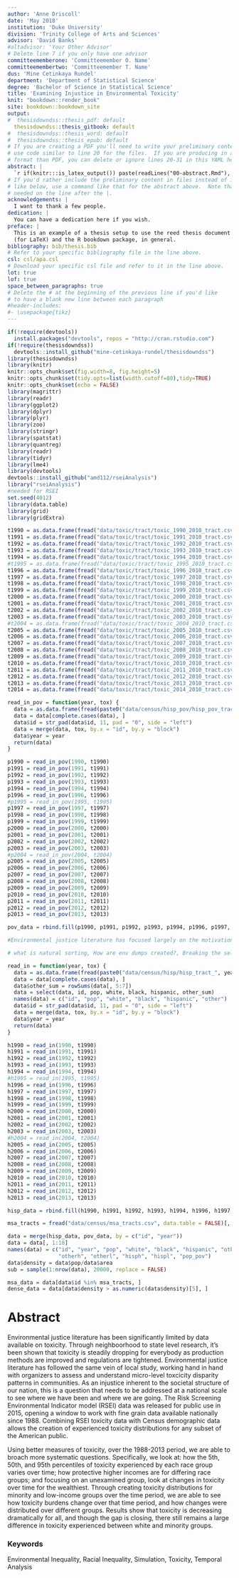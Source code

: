 ```yaml
---
author: 'Anne Driscoll'
date: 'May 2018'
institution: 'Duke University'
division: 'Trinity College of Arts and Sciences'
advisor: 'David Banks'
#altadvisor: 'Your Other Advisor'
# Delete line 7 if you only have one advisor
committeememberone: 'Committeemember O. Name'
committeemembertwo: 'Committeemember T. Name'
dus: 'Mine Cetinkaya Rundel'
department: 'Department of Statistical Science'
degree: 'Bachelor of Science in Statistical Science'
title: 'Examining Injustice in Environmental Toxicity'
knit: "bookdown::render_book"
site: bookdown::bookdown_site
output: 
#  thesisdowndss::thesis_pdf: default
  thesisdowndss::thesis_gitbook: default
#  thesisdowndss::thesis_word: default
#  thesisdowndss::thesis_epub: default
# If you are creating a PDF you'll need to write your preliminary content here or
# use code similar to line 20 for the files.  If you are producing in a different
# format than PDF, you can delete or ignore lines 20-31 in this YAML header.
abstract: |
  `r if(knitr:::is_latex_output()) paste(readLines("00-abstract.Rmd"), collapse = '\n  ')`
# If you'd rather include the preliminary content in files instead of inline
# like below, use a command like that for the abstract above.  Note that a tab is 
# needed on the line after the |.
acknowledgements: |
  I want to thank a few people.
dedication: |
  You can have a dedication here if you wish. 
preface: |
  This is an example of a thesis setup to use the reed thesis document class
  (for LaTeX) and the R bookdown package, in general.
bibliography: bib/thesis.bib
# Refer to your specific bibliography file in the line above.
csl: csl/apa.csl
# Download your specific csl file and refer to it in the line above.
lot: true
lof: true
space_between_paragraphs: true
# Delete the # at the beginning of the previous line if you'd like
# to have a blank new line between each paragraph
#header-includes:
#- \usepackage{tikz}
---
```


<!--
Above is the YAML (YAML Ain't Markup Language) header that includes a lot of metadata used to produce the document.  Be careful with spacing in this header!

If you'd prefer to not include a Dedication, for example, simply delete lines 17 and 18 above or add a # before them to comment them out.  If you have other LaTeX packages you would like to include, delete the # before header-includes and list the packages after hyphens on new lines.

If you'd like to include a comment that won't be produced in your resulting file enclose it in a block like this.
-->

<!--
If you receive a duplicate label error after knitting, make sure to delete the index.Rmd file and then knit again.
-->

```r
if(!require(devtools))
  install.packages("devtools", repos = "http://cran.rstudio.com")
if(!require(thesisdowndss))
  devtools::install_github("mine-cetinkaya-rundel/thesisdowndss")
library(thesisdowndss)
library(knitr)
knitr::opts_chunk$set(fig.width=8, fig.height=5) 
knitr::opts_chunk$set(tidy.opts=list(width.cutoff=80),tidy=TRUE)
knitr::opts_chunk$set(echo = FALSE) 
library(magrittr)
library(readr)
library(ggplot2)
library(dplyr)
library(plyr)
library(zoo)
library(stringr)
library(spatstat)
library(quantreg)
library(readr)
library(tidyr)
library(lme4)
library(devtools)
devtools::install_github("amd112/rseiAnalysis")
library("rseiAnalysis")
#needed for RSEI
set.seed(4012)
library(data.table)
library(grid)
library(gridExtra)
```

```r
t1990 = as.data.frame(fread("data/toxic/tract/toxic_1990_2010_tract.csv", data.table = FALSE))
t1991 = as.data.frame(fread("data/toxic/tract/toxic_1991_2010_tract.csv", data.table = FALSE))
t1992 = as.data.frame(fread("data/toxic/tract/toxic_1992_2010_tract.csv", data.table = FALSE))
t1993 = as.data.frame(fread("data/toxic/tract/toxic_1993_2010_tract.csv", data.table = FALSE))
t1994 = as.data.frame(fread("data/toxic/tract/toxic_1994_2010_tract.csv", data.table = FALSE))
#t1995 = as.data.frame(fread("data/toxic/tract/toxic_1995_2010_tract.csv", data.table = FALSE))
t1996 = as.data.frame(fread("data/toxic/tract/toxic_1996_2010_tract.csv", data.table = FALSE))
t1997 = as.data.frame(fread("data/toxic/tract/toxic_1997_2010_tract.csv", data.table = FALSE))
t1998 = as.data.frame(fread("data/toxic/tract/toxic_1998_2010_tract.csv", data.table = FALSE))
t1999 = as.data.frame(fread("data/toxic/tract/toxic_1999_2010_tract.csv", data.table = FALSE))
t2000 = as.data.frame(fread("data/toxic/tract/toxic_2000_2010_tract.csv", data.table = FALSE))
t2001 = as.data.frame(fread("data/toxic/tract/toxic_2001_2010_tract.csv", data.table = FALSE))
t2002 = as.data.frame(fread("data/toxic/tract/toxic_2002_2010_tract.csv", data.table = FALSE))
t2003 = as.data.frame(fread("data/toxic/tract/toxic_2003_2010_tract.csv", data.table = FALSE))
#t2004 = as.data.frame(fread("data/toxic/tract/toxic_2004_2010_tract.csv", data.table = FALSE))
t2005 = as.data.frame(fread("data/toxic/tract/toxic_2005_2010_tract.csv", data.table = FALSE))
t2006 = as.data.frame(fread("data/toxic/tract/toxic_2006_2010_tract.csv", data.table = FALSE))
t2007 = as.data.frame(fread("data/toxic/tract/toxic_2007_2010_tract.csv", data.table = FALSE))
t2008 = as.data.frame(fread("data/toxic/tract/toxic_2008_2010_tract.csv", data.table = FALSE))
t2009 = as.data.frame(fread("data/toxic/tract/toxic_2009_2010_tract.csv", data.table = FALSE))
t2010 = as.data.frame(fread("data/toxic/tract/toxic_2010_2010_tract.csv", data.table = FALSE))
t2011 = as.data.frame(fread("data/toxic/tract/toxic_2011_2010_tract.csv", data.table = FALSE))
t2012 = as.data.frame(fread("data/toxic/tract/toxic_2012_2010_tract.csv", data.table = FALSE))
t2013 = as.data.frame(fread("data/toxic/tract/toxic_2013_2010_tract.csv", data.table = FALSE))
t2014 = as.data.frame(fread("data/toxic/tract/toxic_2014_2010_tract.csv", data.table = FALSE))

read_in_pov = function(year, tox) {
  data = as.data.frame(fread(paste0("data/census/hisp_pov/hisp_pov_tract_", year, ".csv"), data.table = FALSE))
  data = data[complete.cases(data), ]
  data$id = str_pad(data$id, 11, pad = "0", side = "left")
  data = merge(data, tox, by.x = "id", by.y = "block")
  data$year = year
  return(data)
}

p1990 = read_in_pov(1990, t1990)
p1991 = read_in_pov(1991, t1991)
p1992 = read_in_pov(1992, t1992)
p1993 = read_in_pov(1993, t1993)
p1994 = read_in_pov(1994, t1994)
p1996 = read_in_pov(1996, t1996)
#p1995 = read_in_pov(1995, t1995)
p1997 = read_in_pov(1997, t1997)
p1998 = read_in_pov(1998, t1998)
p1999 = read_in_pov(1999, t1999)
p2000 = read_in_pov(2000, t2000)
p2001 = read_in_pov(2001, t2001)
p2002 = read_in_pov(2002, t2002)
p2003 = read_in_pov(2003, t2003)
#p2004 = read_in_pov(2004, t2004)
p2005 = read_in_pov(2005, t2005)
p2006 = read_in_pov(2006, t2006)
p2007 = read_in_pov(2007, t2007)
p2008 = read_in_pov(2008, t2008)
p2009 = read_in_pov(2009, t2009)
p2010 = read_in_pov(2010, t2010)
p2011 = read_in_pov(2011, t2011)
p2012 = read_in_pov(2012, t2012)
p2013 = read_in_pov(2013, t2013)

pov_data = rbind.fill(p1990, p1991, p1992, p1993, p1994, p1996, p1997, p1998, p1999, p2000, p2001, p2002, p2003, p2005, p2006, p2007, p2008, p2009, p2010, p2011, p2012, p2013)

#Environmental justice literature has focused largely on the motivations behind facility siting that lead to inequality and policy approaches to help fix the disproportionate burden of environmental hazards on minority communities. The questions being asked are critical to creating policy that helps correct the problem of hazard allocation. A gap in the literature is the need for an investigation of the dynamic world of hazard allocation over time. 

# what is natural sorting, How are env dumps created?, Breaking the self fulfilling cycle

read_in = function(year, tox) {
  data = as.data.frame(fread(paste0("data/census/hisp/hisp_tract_", year, ".csv"), data.table = FALSE))
  data = data[complete.cases(data), ]
  data$other_sum = rowSums(data[, 5:7])
  data = select(data, id, pop, white, black, hispanic, other_sum)
  names(data) = c("id", "pop", "white", "black", "hispanic", "other")
  data$id = str_pad(data$id, 11, pad = "0", side = "left")
  data = merge(data, tox, by.x = "id", by.y = "block")
  data$year = year
  return(data)
}

h1990 = read_in(1990, t1990)
h1991 = read_in(1991, t1991)
h1992 = read_in(1992, t1992)
h1993 = read_in(1993, t1993)
h1994 = read_in(1994, t1994)
#h1995 = read_in(1995, t1995)
h1996 = read_in(1996, t1996)
h1997 = read_in(1997, t1997)
h1998 = read_in(1998, t1998)
h1999 = read_in(1999, t1999)
h2000 = read_in(2000, t2000)
h2001 = read_in(2001, t2001)
h2002 = read_in(2002, t2002)
h2003 = read_in(2003, t2003)
#h2004 = read_in(2004, t2004)
h2005 = read_in(2005, t2005)
h2006 = read_in(2006, t2006)
h2007 = read_in(2007, t2007)
h2008 = read_in(2008, t2008)
h2009 = read_in(2009, t2009)
h2010 = read_in(2010, t2010)
h2011 = read_in(2011, t2011)
h2012 = read_in(2012, t2012)
h2013 = read_in(2013, t2013)

hisp_data = rbind.fill(h1990, h1991, h1992, h1993, h1994, h1996, h1997, h1998, h1999, h2000, h2001, h2002, h2003, h2005, h2006, h2007, h2008, h2009, h2010, h2011, h2012, h2013)

msa_tracts = fread("data/census/msa_tracts.csv", data.table = FALSE)[, 1]

data = merge(hisp_data, pov_data, by = c("id", "year"))
data = data[, 1:18]
names(data) = c("id", "year", "pop", "white", "black", "hispanic", "other", "concentration", "area", "whiteh", "whitel", "blackh", "blackl",
                "otherh", "otherl", "hisph", "hispl", "pop_pov")
data$density = data$pop/data$area
sub = sample(1:nrow(data), 20000, replace = FALSE)

msa_data = data[data$id %in% msa_tracts, ]
dense_data = data[data$density > as.numeric(data$density)[5], ]
```


<!-- You'll need to include the order that you'd like Rmd files to appear in the _bookdown.yml file for
PDF files and also delete the # before rmd_files: there.  You'll want to not include 00(two-hyphens)prelim.Rmd
and 00-abstract.Rmd since they are handled in the YAML above differently for the PDF version.
-->

<!-- The {.unnumbered} option here means that the introduction will be "Chapter 0." You can also use {-} for no numbers
on chapters.
-->

# Abstract {.unnumbered}

Environmental justice literature has been significantly limited by data available on toxicity. Through neighboorhood to state level research, it's been shown that toxicity is steadily dropping for everybody as production methods are improved and regulations are tightened. Environmental justice literature has followed the same vein of local study, working hand in hand with organizers to assess and understand micro-level toxcicity disparity patterns in communities. As an injustice inherent to the societal structure of our nation, this is a question that needs to be addressed at a national scale to see where we have been and where we are going. The Risk Screening Environmental Indicator model (RSEI) data was released for public use in 2015, opening a window to work with fine grain data available nationally since 1988. Combining RSEI toxicity data with Census demographic data allows the creation of experienced toxicity distributions for any subset of the American public. 

Using better measures of toxicity, over the 1988-2013 period, we are able to broach more systematic questions. Specifically, we look at: how the 5th, 50th, and 95th percentiles of toxicity experienced by each race group varies over time; how protective higher incomes are for differing race groups; and focusing on an unexamined group, look at changes in toxicity over time for the wealthiest. Through creating toxicity distributions for minority and low-income groups over the time period, we are able to see how toxicity burdens change over that time period, and how changes were distributed over different groups. Results show that toxicity is decreasing dramatically for all, and though the gap is closing, there still remains a large difference in toxicity experienced between white and minority groups. 


### Keywords {.unnumbered}
Environmental Inequality, Racial Inequality, Simulation, Toxicity, Temporal Analysis
